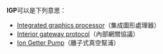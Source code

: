 '''IGP'''可以是下列意思：

* [[集成圖形處理器|Integrated graphics processor]]（集成圖形處理器）
* [[內部網關協議|Interior gateway protocol]]（內部網關協議）
* [[離子式真空幫浦|Ion Getter Pump]]（離子式真空幫浦）

{{disambig|cat=三字拉丁字母縮寫消歧義}}
